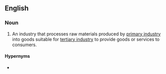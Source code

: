 ==English==
{{examples|sense=Levels of Industry|examples=[[primary industry]]: apple orchard<br>'''secondary industry''': apple sauce manufacturer<br>[[tertiary industry]]: grocery store|width=40%}}

===Noun===
{{en-noun|secondary industries}}

# {{lb|en|economics}} An industry that processes raw materials produced by [[primary industry]] into goods suitable for [[tertiary industry]] to provide goods or services to consumers.

====Hypernyms====
* {{l|en|secondary sector}}